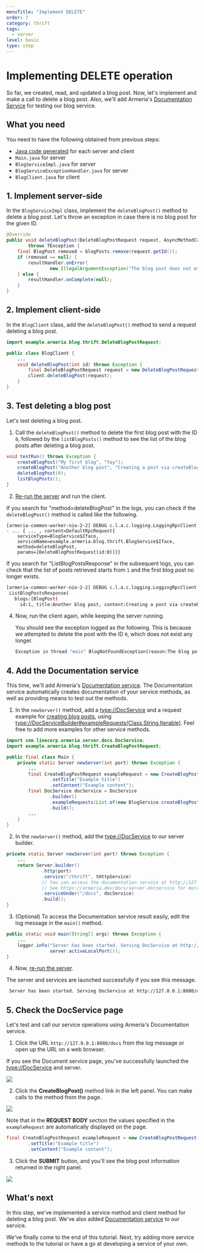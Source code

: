 ```yaml
---
menuTitle: "Implement DELETE"
order: 7
category: thrift
tags:
  - server
level: basic
type: step
---
```


# Implementing DELETE operation

So far, we created, read, and updated a blog post.
Now, let's implement and make a call to delete a blog post.
Also, we'll add Armeria's [Documentation Service](/docs/server-docservice) for testing our blog service.

<TutorialSteps current={7} />

## What you need

You need to have the following obtained from previous steps:

- [Java code generated](/tutorials/thrift/blog/create-service#2-compile-the-thrift-file) for each server and client
- `Main.java` for server
- `BlogServiceImpl.java` for server
- `BlogServiceExceptionHandler.java` for server
- `BlogClient.java` for client

## 1. Implement server-side

In the `BlogServiceImpl` class, implement the `deleteBlogPost()` method to delete a blog post.
Let's throw an exception in case there is no blog post for the given ID.

```java filename=BlogServiceImpl.java
@Override
public void deleteBlogPost(DeleteBlogPostRequest request, AsyncMethodCallback<Void> resultHandler)
        throws TException {
    final BlogPost removed = blogPosts.remove(request.getId());
    if (removed == null) {
        resultHandler.onError(
                new IllegalArgumentException("The blog post does not exist. ID: " + request.getId()));
    } else {
        resultHandler.onComplete(null);
    }
}
```

## 2. Implement client-side

In the `BlogClient` class, add the `deleteBlogPost()` method to send a request deleting a blog post.

```java filename=BlogClient.java
import example.armeria.blog.thrift.DeleteBlogPostRequest;

public class BlogClient {
    ...
    void deleteBlogPost(int id) throws Exception {
        final DeleteBlogPostRequest request = new DeleteBlogPostRequest().setId(id);
        client.deleteBlogPost(request);
    }
}
```

## 3. Test deleting a blog post

Let's test deleting a blog post.

1. Call the `deleteBlogPost()` method to delete the first blog post with the ID `0`, followed by the `listBlogPosts()` method to see the list of the blog posts after deleting a blog post.
  ```java filename=BlogClient.java
  void testRun() throws Exception {
      createBlogPost("My first blog", "Yay");
      createBlogPost("Another blog post", "Creating a post via createBlogPost().");
      deleteBlogPost(0);
      listBlogPosts();
  }
  ```
2. [Re-run the server](/tutorials/thrift/blog/run-server-and-client#2-run-the-server) and run the client.

  If you search for "method=deleteBlogPost" in the logs, you can check if the `deleteBlogPost()` method is called like the following.
  ```
  [armeria-common-worker-nio-2-2] DEBUG c.l.a.c.logging.LoggingRpcClient - ... { ... , content=DefaultRpcRequest{
      serviceType=BlogService$Iface,
      serviceName=example.armeria.blog.thrift.BlogService$Iface,
      method=deleteBlogPost,
      params=[DeleteBlogPostRequest(id:0)]}}
  ```

  If you search for "ListBlogPostsResponse" in the subsequent logs, you can check that the list of posts retrieved starts from `1` and the first blog post no longer exists.
  ```bash
  [armeria-common-worker-nio-2-2] DEBUG c.l.a.c.logging.LoggingRpcClient - ... { ... , content=CompletableRpcResponse{
   ListBlogPostsResponse(
     blogs:[BlogPost(
       id:1, title:Another blog post, content:Creating a post via createBlogPost()., createdAt:1677145864108, modifiedAt:1677145864108)])}}
  ```
4. Now, run the client again, while keeping the server running.

   You should see the exception logged as the following.
   This is because we attempted to delete the post with the ID `0`, which does not exist any longer.
   ```bash
   Exception in thread "main" BlogNotFoundException(reason:The blog post does not exist. ID: 0)
   ```

## 4. Add the Documentation service

This time, we'll add Armeria's [Documentation service](/docs/server-docservice).
The Documentation service automatically creates documentation of your service methods, as well as providing means to test out the methods.

1. In the `newServer()` method, add a <type://DocService> and a request example for [creating blog posts](/tutorials/thrift/blog/implement-create),
  using <type://DocServiceBuilder#exampleRequests(Class,String,Iterable)>. Feel free to add more examples for other service methods.
  ```java filename=Main.java
  import com.linecorp.armeria.server.docs.DocService;
  import example.armeria.blog.thrift.CreateBlogPostRequest;

  public final class Main {
      private static Server newServer(int port) throws Exception {
          ...
          final CreateBlogPostRequest exampleRequest = new CreateBlogPostRequest()
                  .setTitle("Example title")
                  .setContent("Example content");
          final DocService docService = DocService
                  .builder()
                  .exampleRequests(List.of(new BlogService.createBlogPost_args(exampleRequest)))
                  .build();
          ...
      }
  }
  ```
2. In the `newServer()` method, add the <type://DocService> to our server builder.
  ```java filename=Main.java highlight=5
  private static Server newServer(int port) throws Exception {
      ...
      return Server.builder()
               .http(port)
               .service("/thrift", tHttpService)
               // You can access the documentation service at http://127.0.0.1:8080/docs.
               // See https://armeria.dev/docs/server-docservice for more information.
               .serviceUnder("/docs", docService)
               .build();
  }
  ```

3. (Optional) To access the Documentation service result easily, edit the log message in the `main()` method.
  ```java filename=Main.java highlight=2
  public static void main(String[] args) throws Exception {
      ...
      logger.info("Server has been started. Serving DocService at http://127.0.0.1:{}/docs",
                  server.activeLocalPort());
  }
  ```
4. Now, [re-run the server](/tutorials/thrift/blog/run-server-and-client#2-run-the-server).

  The server and services are launched successfully if you see this message.
  ```bash
   Server has been started. Serving DocService at http://127.0.0.1:8080/docs
  ```

## 5. Check the DocService page

Let's test and call our service operations using Armeria's Documentation service.

1. Click the URL `http://127.0.0.1:8080/docs` from the log message or open up the URL on a web browser.

  If you see the Document service page, you've successfully launched the <type://DocService> and server.

  ![](../../../../images/tutorial_blogservice_thrift_docservice_start.png)

2. Click the **CreateBlogPost()** method link in the left panel. You can make calls to the method from the page.

  ![](../../../../images/tutorial_blogservice_thrift_reqex.png)

  Note that in the **REQUEST BODY** section the values specified in the `exampleRequest` are automatically displayed on the page.

  ```java filename=Main.java
  final CreateBlogPostRequest exampleRequest = new CreateBlogPostRequest()
          .setTitle("Example title")
          .setContent("Example content");
  ```

3. Click the **SUBMIT** button, and you'll see the blog post information returned in the right panel.

  ![](../../../../images/tutorial_blogservice_thrift_return.png)

## What's next

In this step, we've implemented a service method and client method for deleting a blog post.
We've also added [Documentation service](/docs/server-docservice) to our service.

We've finally come to the end of this tutorial.
Next, try adding more service methods to the tutorial or have a go at developing a service of your own.

<TutorialSteps current={7} />
